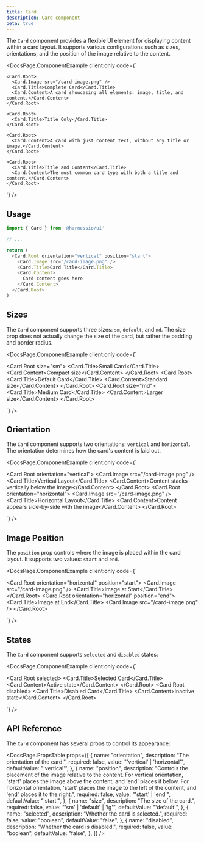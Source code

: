 ```yaml
---
title: Card
description: Card component
beta: true
---
```


The `Card` component provides a flexible UI element for displaying content within a card layout. It supports various configurations such as sizes, orientations, and the position of the image relative to the content.


<DocsPage.ComponentExample
  client:only
  code={`<div className="flex flex-col gap-8">

    <Card.Root>
      <Card.Image src="/card-image.png" />
      <Card.Title>Complete Card</Card.Title>
      <Card.Content>A card showcasing all elements: image, title, and content.</Card.Content>
    </Card.Root>

    <Card.Root>
      <Card.Title>Title Only</Card.Title>
    </Card.Root>

    <Card.Root>
      <Card.Content>A card with just content text, without any title or image.</Card.Content>
    </Card.Root>

    <Card.Root>
      <Card.Title>Title and Content</Card.Title>
      <Card.Content>The most common card type with both a title and content.</Card.Content>
    </Card.Root>

  </div>`}
/>

## Usage

```typescript jsx
import { Card } from '@harnessio/ui'

// ...

return (
  <Card.Root orientation="vertical" position="start">
    <Card.Image src="/card-image.png" />
    <Card.Title>Card Title</Card.Title>
    <Card.Content>
      Card content goes here
    </Card.Content>
  </Card.Root>
)
```

## Sizes

The `Card` component supports three sizes: `sm`, `default`, and `md`. The size prop does not actually change the size of the card, but rather the padding and border radius.

<DocsPage.ComponentExample
  client:only
  code={`<div className="flex flex-col gap-4">
    <Card.Root size="sm">
      <Card.Title>Small Card</Card.Title>
      <Card.Content>Compact size</Card.Content>
    </Card.Root>
    <Card.Root>
      <Card.Title>Default Card</Card.Title>
      <Card.Content>Standard size</Card.Content>
    </Card.Root>
    <Card.Root size="md">
      <Card.Title>Medium Card</Card.Title>
      <Card.Content>Larger size</Card.Content>
    </Card.Root>
  </div>`}
/>

## Orientation

The `Card` component supports two orientations: `vertical` and `horizontal`. The orientation determines how the card's content is laid out.

<DocsPage.ComponentExample
  client:only
  code={`<div className="flex flex-col gap-4">
    <Card.Root orientation="vertical">
      <Card.Image src="/card-image.png" />
      <Card.Title>Vertical Layout</Card.Title>
      <Card.Content>Content stacks vertically below the image</Card.Content>
    </Card.Root>
    <Card.Root orientation="horizontal">
      <Card.Image src="/card-image.png" />
      <Card.Title>Horizontal Layout</Card.Title>
      <Card.Content>Content appears side-by-side with the image</Card.Content>
    </Card.Root>
  </div>`}
/>

## Image Position

The `position` prop controls where the image is placed within the card layout. It supports two values: `start` and `end`.

<DocsPage.ComponentExample
  client:only
  code={`<div className="flex flex-col gap-4">
    <Card.Root orientation="horizontal" position="start">
      <Card.Image src="/card-image.png" />
      <Card.Title>Image at Start</Card.Title>
    </Card.Root>
    <Card.Root orientation="horizontal" position="end">
      <Card.Title>Image at End</Card.Title>
      <Card.Image src="/card-image.png" />
    </Card.Root>
  </div>`}
/>

## States

The `Card` component supports `selected` and `disabled` states:

<DocsPage.ComponentExample
  client:only
  code={`<div className="flex gap-4">
    <Card.Root selected>
      <Card.Title>Selected Card</Card.Title>
      <Card.Content>Active state</Card.Content>
    </Card.Root>
    <Card.Root disabled>
      <Card.Title>Disabled Card</Card.Title>
      <Card.Content>Inactive state</Card.Content>
    </Card.Root>
  </div>`}
/>

## API Reference

The `Card` component has several props to control its appearance:

<DocsPage.PropsTable
  props={[
    {
      name: "orientation",
      description: "The orientation of the card.",
      required: false,
      value: "'vertical' | 'horizontal'",
      defaultValue: "'vertical'",
    },
    {
      name: "position",
      description:
        "Controls the placement of the image relative to the content. For vertical orientation, 'start' places the image above the content, and 'end' places it below. For horizontal orientation, 'start' places the image to the left of the content, and 'end' places it to the right.",
      required: false,
      value: "'start' | 'end'",
      defaultValue: "'start'",
    },
    {
      name: "size",
      description: "The size of the card.",
      required: false,
      value: "'sm' | 'default' | 'lg'",
      defaultValue: "'default'",
    },
    {
      name: "selected",
      description: "Whether the card is selected.",
      required: false,
      value: "boolean",
      defaultValue: "false",
    },
    {
      name: "disabled",
      description: "Whether the card is disabled.",
      required: false,
      value: "boolean",
      defaultValue: "false",
    },
  ]}
/>
